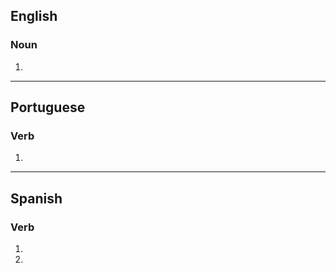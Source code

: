 {{also|peregrinés|pérégrines}}

==English==

===Noun===
{{head|en|noun plural form}}

# {{plural of|peregrine|lang=en}}

----

==Portuguese==

===Verb===
{{head|pt|verb form}}

# {{pt-verb-form-of|peregrinar}}

----

==Spanish==

===Verb===
{{head|es|verb form}}

# {{es-verb form of|ending=ar|mood=imperative|sense=negative|pers=2|formal=no|number=singular|peregrinar}}
# {{es-verb form of|ending=ar|mood=subjunctive|tense=present|pers=2|formal=no|number=singular|peregrinar}}